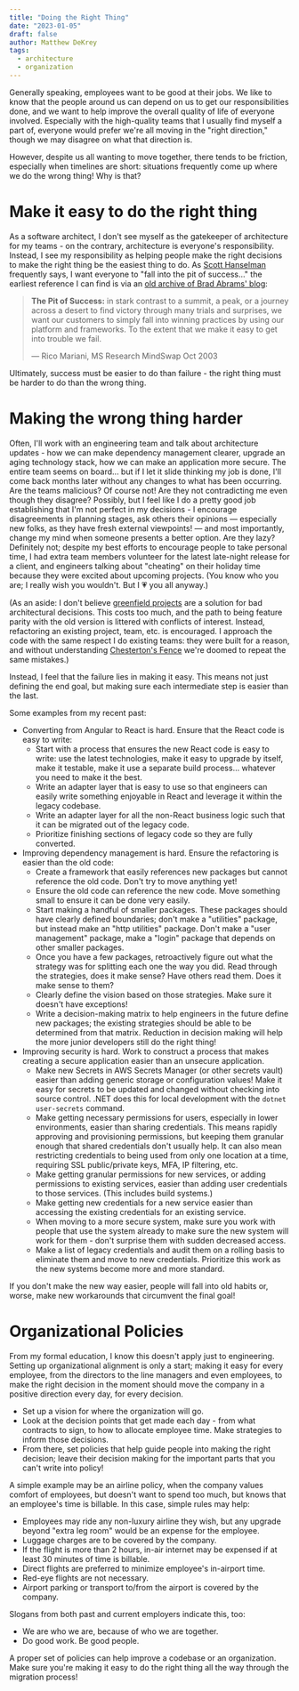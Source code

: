 ```yaml
---
title: "Doing the Right Thing"
date: "2023-01-05"
draft: false
author: Matthew DeKrey
tags:
  - architecture
  - organization
---
```


Generally speaking, employees want to be good at their jobs. We like to know that the people around us can depend on us
to get our responsibilities done, and we want to help improve the overall quality of life of everyone involved.
Especially with the high-quality teams that I usually find myself a part of, everyone would prefer we're all moving in
the "right direction," though we may disagree on what that direction is.

However, despite us all wanting to move together, there tends to be friction, especially when timelines are short:
situations frequently come up where we do the wrong thing! Why is that?

# Make it easy to do the right thing

As a software architect, I don't see myself as the gatekeeper of architecture for my teams - on the contrary,
architecture is everyone's responsibility. Instead, I see my responsibility as helping people make the right decisions
to make the right thing be the easiest thing to do. As [Scott Hanselman](https://www.hanselman.com/) frequently says,
I want everyone to "fall into the pit of success..." the earliest reference I can find is via an
[old archive of Brad Abrams' blog](https://learn.microsoft.com/en-us/archive/blogs/brada/the-pit-of-success):

> **The Pit of Success:** in stark contrast to a summit, a peak, or a journey across a desert to find victory through
> many trials and surprises, we want our customers to simply fall into winning practices by using our platform and
> frameworks. To the extent that we make it easy to get into trouble we fail.
>
> &mdash; Rico Mariani, MS Research MindSwap Oct 2003

Ultimately, success must be easier to do than failure - the right thing must be harder to do than the wrong thing.

# Making the wrong thing harder

Often, I'll work with an engineering team and talk about architecture updates - how we can make dependency management
clearer, upgrade an aging technology stack, how we can make an application more secure. The entire team seems on
board... but if I let it slide thinking my job is done, I'll come back months later without any changes to what has
been occurring. Are the teams malicious? Of course not! Are they not contradicting me even though they disagree?
Possibly, but I feel like I do a pretty good job establishing that I'm not perfect in my decisions - I encourage
disagreements in planning stages, ask others their opinions &mdash; especially new folks, as they have fresh external
viewpoints! &mdash; and most importantly, change my mind when someone presents a better option. Are they lazy?
Definitely not; despite my best efforts to encourage people to take personal time, I had extra team members volunteer
for the latest late-night release for a client, and engineers talking about "cheating" on their holiday time because
they were excited about upcoming projects. (You know who you are; I really wish you wouldn't. But I 💗 you all anyway.)

(As an aside: I don't believe [greenfield projects](https://en.wikipedia.org/wiki/Greenfield_project) are a solution for
bad architectural decisions. This costs too much, and the path to being feature parity with the old version is littered
with conflicts of interest. Instead, refactoring an existing project, team, etc. is encouraged. I approach the code with
the same respect I do existing teams: they were built for a reason, and without understanding
[Chesterton's Fence](https://thoughtbot.com/blog/chestertons-fence) we're doomed to repeat the same mistakes.)

Instead, I feel that the failure lies in making it easy. This means not just defining the end goal, but making sure each
intermediate step is easier than the last.

Some examples from my recent past:

- Converting from Angular to React is hard. Ensure that the React code is easy to write:
	- Start with a process that ensures the new React code is easy to write: use the latest technologies, make it easy
	  to upgrade by itself, make it testable, make it use a separate build process... whatever you need to make it the
	  best.
	- Write an adapter layer that is easy to use so that engineers can easily write something enjoyable in React and
	  leverage it within the legacy codebase.
	- Write an adapter layer for all the non-React business logic such that it can be migrated out of the legacy code.
	- Prioritize finishing sections of legacy code so they are fully converted.
- Improving dependency management is hard. Ensure the refactoring is easier than the old code:
	- Create a framework that easily references new packages but cannot reference the old code. Don't try to move
	  anything yet!
	- Ensure the old code can reference the new code. Move something small to ensure it can be done very easily.
	- Start making a handful of smaller packages. These packages should have clearly defined boundaries; don't make a
	  "utilities" package, but instead make an "http utilities" package. Don't make a "user management" package,
	  make a "login" package that depends on other smaller packages.
	- Once you have a few packages, retroactively figure out what the strategy was for splitting each one the way you
	  did. Read through the strategies, does it make sense? Have others read them. Does it make sense to them?
	- Clearly define the vision based on those strategies. Make sure it doesn't have exceptions!
	- Write a decision-making matrix to help engineers in the future define new packages; the existing strategies should
	  be able to be determined from that matrix. Reduction in decision making will help the more junior developers still
	  do the right thing!
- Improving security is hard. Work to construct a process that makes creating a secure application easier than an
  unsecure application.
	- Make new Secrets in AWS Secrets Manager (or other secrets vault) easier than adding generic storage or
	  configuration values! Make it easy for secrets to be updated and changed without checking into source control.
	  .NET does this for local development with the `dotnet user-secrets` command.
	- Make getting necessary permissions for users, especially in lower environments, easier than sharing credentials.
	  This means rapidly approving and provisioning permissions, but keeping them granular enough that shared
	  credentials don't usually help. It can also mean restricting credentials to being used from only one location at
	  a time, requiring SSL public/private keys, MFA, IP filtering, etc.
	- Make getting granular permissions for new services, or adding permissions to existing services, easier than adding
	  user credentials to those services. (This includes build systems.)
	- Make getting new credentials for a new service easier than accessing the existing credentials for an existing
	  service.
	- When moving to a more secure system, make sure you work with people that use the system already to make sure the
	  new system will work for them - don't surprise them with sudden decreased access.
	- Make a list of legacy credentials and audit them on a rolling basis to eliminate them and move to new credentials.
	  Prioritize this work as the new systems become more and more standard.

If you don't make the new way easier, people will fall into old habits or, worse, make new workarounds that circumvent
the final goal!

# Organizational Policies

From my formal education, I know this doesn't apply just to engineering. Setting up organizational alignment is only a
start; making it easy for every employee, from the directors to the line managers and even employees, to make the right
decision in the moment should move the company in a positive direction every day, for every decision.

- Set up a vision for where the organization will go.
- Look at the decision points that get made each day - from what contracts to sign, to how to allocate employee time.
  Make strategies to inform those decisions.
- From there, set policies that help guide people into making the right decision; leave their decision making for the
  important parts that you can't write into policy!

A simple example may be an airline policy, when the company values comfort of employees, but doesn't want to spend too
much, but knows that an employee's time is billable. In this case, simple rules may help:
- Employees may ride any non-luxury airline they wish, but any upgrade beyond "extra leg room" would be an expense for
  the employee.
- Luggage charges are to be covered by the company.
- If the flight is more than 2 hours, in-air internet may be expensed if at least 30 minutes of time is billable.
- Direct flights are preferred to minimize employee's in-airport time.
- Red-eye flights are not necessary.
- Airport parking or transport to/from the airport is covered by the company.

Slogans from both past and current employers indicate this, too:
- We are who we are, because of who we are together.
- Do good work. Be good people.

A proper set of policies can help improve a codebase or an organization. Make sure you're making it easy to do the
right thing all the way through the migration process!
